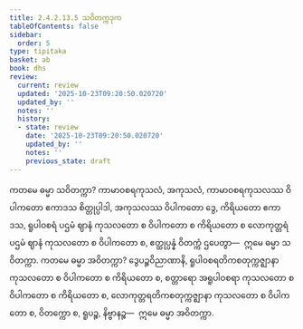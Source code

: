 ```yaml
---
title: 2.4.2.13.5 သဝိတက္ကဒုက
tableOfContents: false
sidebar:
  order: 5
type: tipitaka
basket: ab
book: dhs
review:
  current: review
  updated: '2025-10-23T09:20:50.020720'
  updated_by: ''
  notes: ''
  history:
  - state: review
    date: '2025-10-23T09:20:50.020720'
    updated_by: ''
    notes: ''
    previous_state: draft
---
```



<ReviewStatus review={frontmatter.review} showDetails={true} />

<HypothesisAnnotation frontmatter={frontmatter} />

<DynamicBreadcrumb />

<Division number="1589" book="dhs" e="ch" v="29" p="294">

<Paragraph number="2300" book="dhs">
ကတမေ ဓမ္မာ သဝိတက္ကာ? ကာမာဝစရကုသလံ, အကုသလံ, ကာမာဝစရကုသလဿ ဝိပါကတော ဧကာဒသ စိတ္တုပ္ပါဒါ, အကုသလဿ ဝိပါကတော ဒွေ, ကိရိယတော ဧကာဒသ, ရူပါဝစရံ ပဌမံ ဈာနံ ကုသလတော စ ဝိပါကတော စ ကိရိယတော စ လောကုတ္တရံ ပဌမံ ဈာနံ ကုသလတော စ ဝိပါကတော စ, ဧတ္ထုပ္ပန္နံ ဝိတက္ကံ ဌပေတွာ—  ဣမေ ဓမ္မာ သဝိတက္ကာ.
</Paragraph>

</Division>
<Division number="1590" book="dhs" e="ch" v="29" p="295">

<Paragraph number="2301" book="dhs">
ကတမေ ဓမ္မာ အဝိတက္ကာ? ဒွေပဉ္စဝိညာဏာနိ, ရူပါဝစရတိကစတုက္ကဇ္ဈာနာ ကုသလတော စ ဝိပါကတော စ ကိရိယတော စ, စတ္တာရော အရူပါဝစရာ ကုသလတော စ ဝိပါကတော စ ကိရိယတော စ, လောကုတ္တရတိကစတုက္ကဇ္ဈာနာ ကုသလတော စ ဝိပါကတော စ, ဝိတက္ကော စ, ရူပဉ္စ, နိဗ္ဗာနဉ္စ—  ဣမေ ဓမ္မာ အဝိတက္ကာ.
</Paragraph>
</Division>